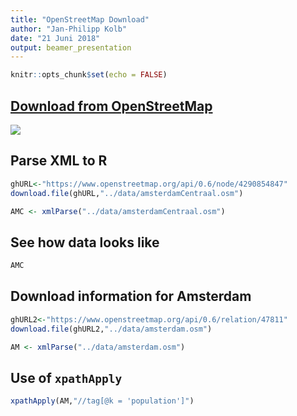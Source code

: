 ```yaml
---
title: "OpenStreetMap Download"
author: "Jan-Philipp Kolb"
date: "21 Juni 2018"
output: beamer_presentation
---
```


```r
knitr::opts_chunk$set(echo = FALSE)
```


## [Download from OpenStreetMap](https://www.openstreetmap.org/)

![](figure/DownloadAmsterdamCentraal.PNG)

## Parse XML to R

```r
ghURL<-"https://www.openstreetmap.org/api/0.6/node/4290854847"
download.file(ghURL,"../data/amsterdamCentraal.osm")
```

```r
AMC <- xmlParse("../data/amsterdamCentraal.osm")
```


## See how data looks like

```r
AMC
```


## Download information for Amsterdam

```r
ghURL2<-"https://www.openstreetmap.org/api/0.6/relation/47811"
download.file(ghURL2,"../data/amsterdam.osm")
```

```r
AM <- xmlParse("../data/amsterdam.osm")
```


## Use of `xpathApply`

```r
xpathApply(AM,"//tag[@k = 'population']")
```




